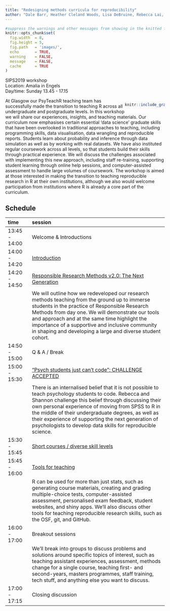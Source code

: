 ```yaml
---
title: "Redesigning methods curricula for reproducibility"
author: "Dale Barr, Heather Cleland Woods, Lisa DeBruine, Rebecca Lai, Phil McAleer, Shanon McNee, Emily Nordmann, Helena Paterson, Niamh Stack"
---
```


```r
#suppress the warnings and other messages from showing in the knitted file.
knitr::opts_chunk$set(
  fig.width  = 8, 
  fig.height = 5, 
  fig.path   = 'images/',
  echo       = TRUE, 
  warning    = FALSE, 
  message    = FALSE,
  cache      = TRUE
)
```

SIPS2019 workshop  
Location: Amalia in Engels  
Day/time: Sunday 13.45 - 17.15

<div style="max-width: 25%; float: right;"> 
```r
knitr::include_graphics("images/psyTeachR-hex.png")
```
</div>

At Glasgow our PsyTeachR teaching team has successfully made the transition to teaching R across all undergraduate and postgraduate levels. In this workshop we will share our experiences, insights, and teaching materials. Our curriculum now emphasises certain essential ‘data science’ graduate skills that have been overlooked in traditional approaches to teaching, including programming skills, data visualisation, data wrangling and reproducible reports. Students learn about probability and inference through data simulation as well as by working with real datasets. We have also instituted regular coursework across all levels, so that students build their skills through practical experience. We will discuss the challenges associated with implementing this new approach, including staff re-training, supporting student learning through online help sessions, and computer-assisted assessment to handle large volumes of coursework. The workshop is aimed at those interested in making the transition to teaching reproducible research in R at their own institutions, although we also would welcome participation from institutions where R is already a core part of the curriculum.

## Schedule

|time | session |
|:------|:--------------------------------------|
| 13:45 - 14:00 | Welcome & Introductions| 
| 14:00 - 14:20 | [Introduction](01_intro.html)| 
| 14:20 - 14:50 | [Responsible Research Methods v2.0: The Next Generation](02_prehonours.html)| 
|               | We will outline how we redeveloped our research methods teaching from the ground up to immerse students in the practice of Responsible Research Methods from day one. We will demonstrate our tools and approach and at the same time highlight the importance of a supportive and inclusive community in shaping and developing a large and diverse student cohort.| 
| 14:50 - 15:00 | Q & A / Break| 
| 15:00 - 15:30 | [“Psych students just can’t code”: CHALLENGE ACCEPTED](03_students.html)| 
|                |There is an internalised belief that it is not possible to teach psychology students to code. Rebecca and Shannon challenge this belief through discussing their own personal experience of moving from SPSS to R in the middle of their undergraduate degrees, as well as their experience of supporting the next generation of psychologists to develop data skills for reproducible science.| 
| 15:30 - 15:45 | [Short courses / diverse skill levels](04_short_courses.html)| 
| 15:45 - 16:00 | [Tools for teaching](05_tools.html)| 
|               | R can be used for more than just stats, such as generating course materials, creating and grading multiple-choice tests, computer-assisted assessment, personalised exam feedback, student websites, and shiny apps. We'll also discuss other tools for teaching reproducible research skills, such as the OSF, git, and GitHub.| 
| 16:00 - 17:00 | Breakout sessions | 
|               | We'll break into groups to discuss problems and solutions around specific topics of interest, such as teaching assistant experiences, assessment, methods change for a single course, teaching first- and second-years, masters programmes, staff training, tech stuff, and anything else you want to discuss. | 
| 17:00 - 17:15 | Closing discussion |